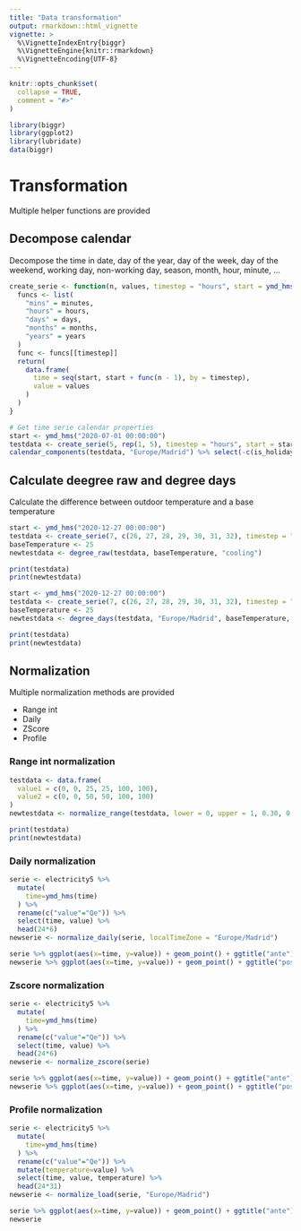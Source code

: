 ```yaml
---
title: "Data transformation"
output: rmarkdown::html_vignette
vignette: >
  %\VignetteIndexEntry{biggr}
  %\VignetteEngine{knitr::rmarkdown}
  %\VignetteEncoding{UTF-8}
---
```


```r
knitr::opts_chunk$set(
  collapse = TRUE,
  comment = "#>"
)
```

```r
library(biggr)
library(ggplot2)
library(lubridate)
data(biggr)
```

# Transformation

Multiple helper functions are provided


## Decompose calendar

Decompose the time in date, day of the year, day of the week, day of the
weekend, working day, non-working day, season, month, hour, minute, ...

```r
create_serie <- function(n, values, timestep = "hours", start = ymd_hms("2020-01-01 00:00:00")) {
  funcs <- list(
    "mins" = minutes,
    "hours" = hours,
    "days" = days,
    "months" = months,
    "years" = years
  )
  func <- funcs[[timestep]]
  return(
    data.frame(
      time = seq(start, start + func(n - 1), by = timestep),
      value = values
    )
  )
}
```

```r
# Get time serie calendar properties
start <- ymd_hms("2020-07-01 00:00:00")
testdata <- create_serie(5, rep(1, 5), timestep = "hours", start = start)
calendar_components(testdata, "Europe/Madrid") %>% select(-c(is_holidays))
```

## Calculate deegree raw and degree days

Calculate the difference between outdoor temperature and a base temperature

```r
start <- ymd_hms("2020-12-27 00:00:00")
testdata <- create_serie(7, c(26, 27, 28, 29, 30, 31, 32), timestep = "days")
baseTemperature <- 25
newtestdata <- degree_raw(testdata, baseTemperature, "cooling")

print(testdata)
print(newtestdata)
```

```r
start <- ymd_hms("2020-12-27 00:00:00")
testdata <- create_serie(7, c(26, 27, 28, 29, 30, 31, 32), timestep = "days")
baseTemperature <- 25
newtestdata <- degree_days(testdata, "Europe/Madrid", baseTemperature, "cooling", "D")

print(testdata)
print(newtestdata)
```

## Normalization

Multiple normalization methods are provided

- Range int
- Daily
- ZScore
- Profile

### Range int normalization

```r
testdata <- data.frame(
  value1 = c(0, 0, 25, 25, 100, 100),
  value2 = c(0, 0, 50, 50, 100, 100)
)
newtestdata <- normalize_range(testdata, lower = 0, upper = 1, 0.30, 0.75)

print(testdata)
print(newtestdata)
```

### Daily normalization

```r
serie <- electricity5 %>%
  mutate(
    time=ymd_hms(time)
  ) %>%
  rename(c("value"="Qe")) %>%
  select(time, value) %>%
  head(24*6)
newserie <- normalize_daily(serie, localTimeZone = "Europe/Madrid")

serie %>% ggplot(aes(x=time, y=value)) + geom_point() + ggtitle("ante")
newserie %>% ggplot(aes(x=time, y=value)) + geom_point() + ggtitle("post")
```

### Zscore normalization

```r
serie <- electricity5 %>%
  mutate(
    time=ymd_hms(time)
  ) %>%
  rename(c("value"="Qe")) %>%
  select(time, value) %>%
  head(24*6)
newserie <- normalize_zscore(serie)

serie %>% ggplot(aes(x=time, y=value)) + geom_point() + ggtitle("ante")
newserie %>% ggplot(aes(x=time, y=value)) + geom_point() + ggtitle("post")
```

### Profile normalization

```r
serie <- electricity5 %>%
  mutate(
    time=ymd_hms(time)
  ) %>%
  rename(c("value"="Qe")) %>%
  mutate(temperature=value) %>%
  select(time, value, temperature) %>%
  head(24*31)
newserie <- normalize_load(serie, "Europe/Madrid")

serie %>% ggplot(aes(x=time, y=value)) + geom_point() + ggtitle("ante")
newserie
```
